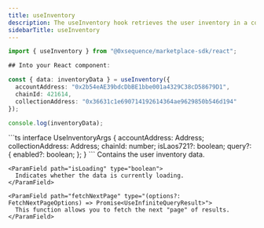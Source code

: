 ```yaml
---
title: useInventory
description: The useInventory hook retrieves the user inventory in a collection from your Marketplace.
sidebarTitle: useInventory
---
```


```ts
import { useInventory } from "@0xsequence/marketplace-sdk/react";

## Into your React component:

const { data: inventoryData } = useInventory({
  accountAddress: "0x2b54eAE39bdcDbBE1bbe001a4329C38cD58679D1",
  chainId: 421614,
  collectionAddress: "0x36631c1e690714192614364ae9629850b546d194"
});

console.log(inventoryData);
```
<ResponseField name="useInventory">
  <ResponseField name="* params"/>
  <Expandable>
    ```ts
    interface UseInventoryArgs {
      accountAddress: Address;
      collectionAddress: Address;
      chainId: number;
      isLaos721?: boolean;
      query?: {
        enabled?: boolean;
      };
    }
    ```
  </Expandable>

  <ResponseField name="* return properties"/>
  <Expandable>
    <ParamField path="data" type="CollectiblesResponse">
      Contains the user inventory data.
    </ParamField>

    <ParamField path="isLoading" type="boolean">
      Indicates whether the data is currently loading.
    </ParamField>

    <ParamField path="fetchNextPage" type="(options?: FetchNextPageOptions) => Promise<UseInfiniteQueryResult>">
      This function allows you to fetch the next "page" of results.
    </ParamField>
  </Expandable>
</ResponseField>